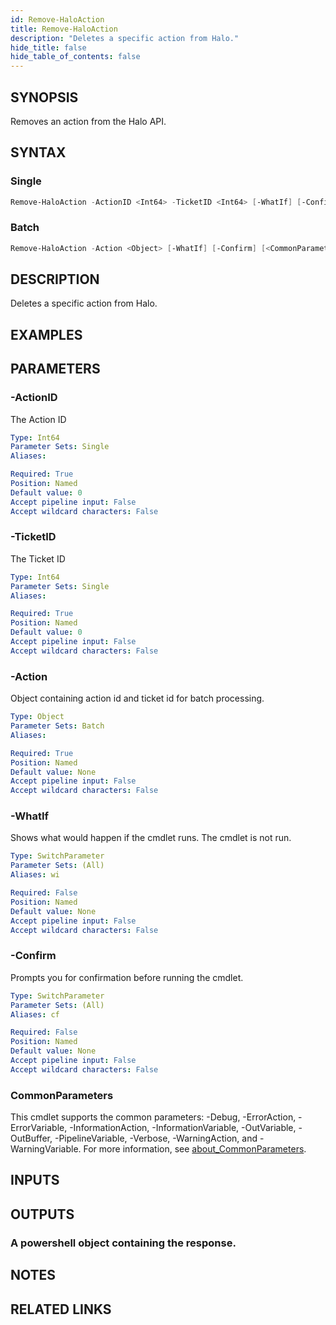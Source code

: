```yaml
---
id: Remove-HaloAction
title: Remove-HaloAction
description: "Deletes a specific action from Halo."
hide_title: false
hide_table_of_contents: false
---
```


## SYNOPSIS

Removes an action from the Halo API.

## SYNTAX

### Single

```powershell
Remove-HaloAction -ActionID <Int64> -TicketID <Int64> [-WhatIf] [-Confirm] [<CommonParameters>]
```

### Batch

```powershell
Remove-HaloAction -Action <Object> [-WhatIf] [-Confirm] [<CommonParameters>]
```

## DESCRIPTION

Deletes a specific action from Halo.

## EXAMPLES

## PARAMETERS

### -ActionID

The Action ID

```yaml
Type: Int64
Parameter Sets: Single
Aliases:

Required: True
Position: Named
Default value: 0
Accept pipeline input: False
Accept wildcard characters: False
```

### -TicketID

The Ticket ID

```yaml
Type: Int64
Parameter Sets: Single
Aliases:

Required: True
Position: Named
Default value: 0
Accept pipeline input: False
Accept wildcard characters: False
```

### -Action

Object containing action id and ticket id for batch processing.

```yaml
Type: Object
Parameter Sets: Batch
Aliases:

Required: True
Position: Named
Default value: None
Accept pipeline input: False
Accept wildcard characters: False
```

### -WhatIf

Shows what would happen if the cmdlet runs.
The cmdlet is not run.

```yaml
Type: SwitchParameter
Parameter Sets: (All)
Aliases: wi

Required: False
Position: Named
Default value: None
Accept pipeline input: False
Accept wildcard characters: False
```

### -Confirm

Prompts you for confirmation before running the cmdlet.

```yaml
Type: SwitchParameter
Parameter Sets: (All)
Aliases: cf

Required: False
Position: Named
Default value: None
Accept pipeline input: False
Accept wildcard characters: False
```

### CommonParameters

This cmdlet supports the common parameters: -Debug, -ErrorAction, -ErrorVariable, -InformationAction, -InformationVariable, -OutVariable, -OutBuffer, -PipelineVariable, -Verbose, -WarningAction, and -WarningVariable. For more information, see [about_CommonParameters](http://go.microsoft.com/fwlink/?LinkID=113216).

## INPUTS

## OUTPUTS

### A powershell object containing the response.

## NOTES

## RELATED LINKS
